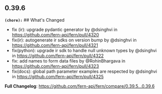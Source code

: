 ## 0.39.6
**`(chore):`** ## What's Changed
* fix (ir): upgrade pydantic generator by @dsinghvi in https://github.com/fern-api/fern/pull/4320
* fix(ir): autogenerate ir sdks on version bump by @dsinghvi in https://github.com/fern-api/fern/pull/4321
* fix(python): upgrade ir sdk to handle null unknown types by @dsinghvi in https://github.com/fern-api/fern/pull/4322
* fix: add names to form data files by @RohinBhargava in https://github.com/fern-api/fern/pull/4323
* fix(docs): global path parameter examples are respected by @dsinghvi in https://github.com/fern-api/fern/pull/4325


**Full Changelog**: https://github.com/fern-api/fern/compare/0.39.5...0.39.6

